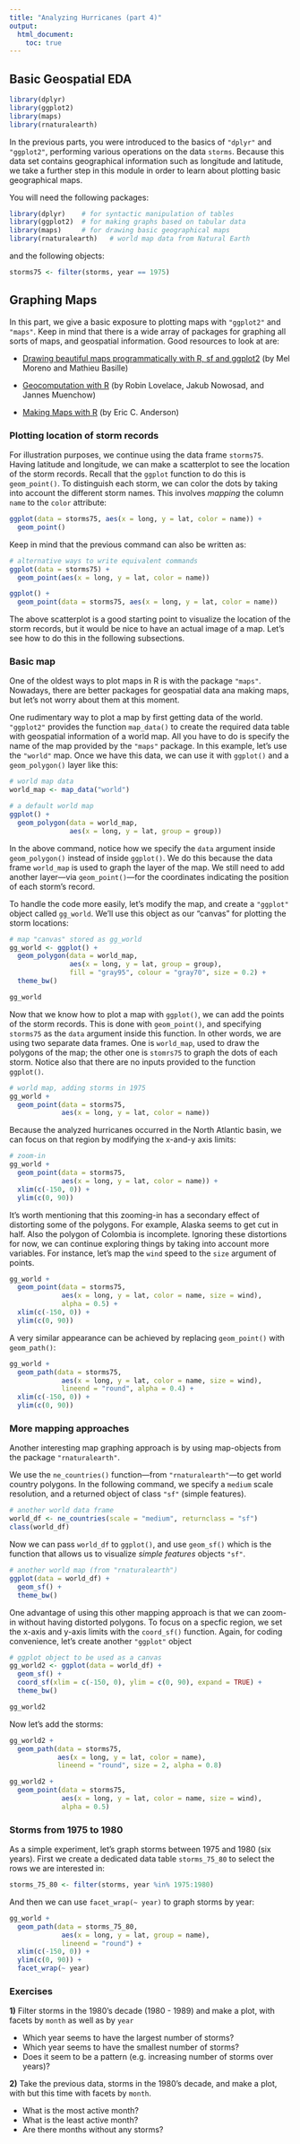 ```yaml
---
title: "Analyzing Hurricanes (part 4)"
output: 
  html_document:
    toc: true
---
```


## Basic Geospatial EDA

```r
library(dplyr)
library(ggplot2)
library(maps)
library(rnaturalearth)
```

In the previous parts, you were introduced to the basics of `"dplyr"` and 
`"ggplot2"`, performing various operations on the data `storms`. Because this
data set contains geographical information such as longitude and latitude, we 
take a further step in this module in order to learn about plotting basic 
geographical maps.


You will need the following packages:

```r
library(dplyr)    # for syntactic manipulation of tables
library(ggplot2)  # for making graphs based on tabular data
library(maps)     # for drawing basic geographical maps
library(rnaturalearth)   # world map data from Natural Earth
```

and the following objects:

```r
storms75 <- filter(storms, year == 1975)
```


## Graphing Maps

In this part, we give a basic exposure to plotting maps with `"ggplot2"` 
and `"maps"`. Keep in mind that there is a wide array of packages for graphing
all sorts of maps, and geospatial information. Good resources to look at are:

- <a href="https://www.r-spatial.org/r/2018/10/25/ggplot2-sf.html" targe="_blank">Drawing beautiful maps programmatically with R, sf and ggplot2</a> (by Mel Moreno and Mathieu Basille)

- <a href="https://geocompr.robinlovelace.net/" target="_blank">Geocomputation with R</a> (by Robin Lovelace, Jakub Nowosad, and Jannes Muenchow)

- <a href="https://eriqande.github.io/rep-res-web/lectures/making-maps-with-R.html" target="_target">Making Maps with R</a> (by Eric C. Anderson)


### Plotting location of storm records

For illustration purposes, we continue using the data frame `storms75`. Having 
latitude and longitude, we can make a scatterplot to see the location of
the storm records. Recall that the `ggplot` function to do this is 
`geom_point()`. To distinguish each storm, we can color the 
dots by taking into account the different storm names. This involves _mapping_
the column `name` to the `color` attribute:

```r
ggplot(data = storms75, aes(x = long, y = lat, color = name)) + 
  geom_point()
```

Keep in mind that the previous command can also be written as:

```r
# alternative ways to write equivalent commands
ggplot(data = storms75) +  
  geom_point(aes(x = long, y = lat, color = name))

ggplot() +  
  geom_point(data = storms75, aes(x = long, y = lat, color = name))
```

The above scatterplot is a good starting point to visualize the location of the 
storm records, but it would be nice to have an actual image of a map. Let's
see how to do this in the following subsections.



### Basic map

One of the oldest ways to plot maps in R is with the package `"maps"`. Nowadays,
there are better packages for geospatial data ana making maps, but let's not 
worry about them at this moment.

One rudimentary way to plot a map by first getting data of the world. `"ggplot2"` 
provides the function `map_data()` to create the required data table with 
geospatial information of a world map. All you have to do is specify the name 
of the map provided by the `"maps"` package. In this example, let's use 
the `"world"` map. Once we have this data, we can use it with `ggplot()`
and a `geom_polygon()` layer like this:

```r
# world map data
world_map <- map_data("world")

# a default world map
ggplot() + 
  geom_polygon(data = world_map, 
               aes(x = long, y = lat, group = group))
```

In the above command, notice how we specify the `data` argument inside 
`geom_polygon()` instead of inside `ggplot()`. We do this because the data 
frame `world_map` is used to graph the layer of the map. We still need to add
another layer---via `geom_point()`---for the coordinates indicating the 
position of each storm's record.

To handle the code more easily, let's modify the map, and create a `"ggplot"` 
object called `gg_world`. We'll use this object as our "canvas" for plotting 
the storm locations:

```r
# map "canvas" stored as gg_world
gg_world <- ggplot() + 
  geom_polygon(data = world_map, 
               aes(x = long, y = lat, group = group), 
               fill = "gray95", colour = "gray70", size = 0.2) +
  theme_bw()

gg_world
```

Now that we know how to plot a map with `ggplot()`, we can add the points of
the storm records. This is done with `geom_point()`, and specifying `storms75` 
as the `data` argument inside this function. In other words, we are using two 
separate data frames. One is `world_map`, used to draw the polygons of the map; 
the other one is `stomrs75` to graph the dots of each storm. Notice also that 
there are no inputs provided to the function `ggplot()`.

```r
# world map, adding storms in 1975
gg_world +
  geom_point(data = storms75,
             aes(x = long, y = lat, color = name))
```

Because the analyzed hurricanes occurred in the North Atlantic basin, we can 
focus on that region by modifying the x-and-y axis limits:

```r
# zoom-in
gg_world +
  geom_point(data = storms75,
             aes(x = long, y = lat, color = name)) +
  xlim(c(-150, 0)) + 
  ylim(c(0, 90))
```

It's worth mentioning that this zooming-in has a secondary effect of distorting
some of the polygons. For example, Alaska seems to get cut in half. Also the
polygon of Colombia is incomplete. Ignoring these distortions for now, we can
continue exploring things by taking into account more variables. For instance, 
let's map the `wind` speed to the `size` argument of points.

```r
gg_world +
  geom_point(data = storms75,
             aes(x = long, y = lat, color = name, size = wind),
             alpha = 0.5) +
  xlim(c(-150, 0)) + 
  ylim(c(0, 90))
```

A very similar appearance can be achieved by replacing `geom_point()` with 
`geom_path()`:

```r
gg_world +
  geom_path(data = storms75,
             aes(x = long, y = lat, color = name, size = wind),
             lineend = "round", alpha = 0.4) +
  xlim(c(-150, 0)) + 
  ylim(c(0, 90))
```



### More mapping approaches

Another interesting map graphing approach is by using map-objects from the 
package `"rnaturalearth"`.

We use the `ne_countries()` function---from `"rnaturalearth"`---to get world
country polygons. In the following command, we specify a `medium` scale 
resolution, and a returned object of class `"sf"` (simple features).

```r
# another world data frame
world_df <- ne_countries(scale = "medium", returnclass = "sf")
class(world_df)
```

Now we can pass `world_df` to `ggplot()`, and use `geom_sf()` which is the 
function that allows us to visualize _simple features_ objects `"sf"`.

```r
# another world map (from "rnaturalearth")
ggplot(data = world_df) +
  geom_sf() + 
  theme_bw()
```

One advantage of using this other mapping approach is that we can zoom-in 
without having distorted polygons. To focus on a specfic region, we set the 
x-axis and y-axis limits with the `coord_sf()` function. Again, for coding 
convenience, let's create another `"ggplot"` object 

```r
# ggplot object to be used as a canvas
gg_world2 <- ggplot(data = world_df) +
  geom_sf() + 
  coord_sf(xlim = c(-150, 0), ylim = c(0, 90), expand = TRUE) +
  theme_bw()

gg_world2
```

Now let's add the storms:

```r
gg_world2 + 
  geom_path(data = storms75,
            aes(x = long, y = lat, color = name),
            lineend = "round", size = 2, alpha = 0.8)
```

```r
gg_world2 + 
  geom_point(data = storms75,
             aes(x = long, y = lat, color = name, size = wind),
             alpha = 0.5)
```



### Storms from 1975 to 1980

As a simple experiment, let's graph storms between 1975 and 1980 (six years). 
First we create a dedicated data table `storms_75_80` to select the rows we are
interested in:

```r
storms_75_80 <- filter(storms, year %in% 1975:1980)
```

And then we can use `facet_wrap(~ year)` to graph storms by year:

```r
gg_world +
  geom_path(data = storms_75_80,
             aes(x = long, y = lat, group = name),
             lineend = "round") +
  xlim(c(-150, 0)) + 
  ylim(c(0, 90)) + 
  facet_wrap(~ year)
```



### Exercises

__1)__ Filter storms in the 1980's decade (1980 - 1989) and make a plot, with 
facets by `month` as well as by `year` 

- Which year seems to have the largest number of storms?
- Which year seems to have the smallest number of storms?
- Does it seem to be a pattern (e.g. increasing number of storms over years)?

__2)__ Take the previous data, storms in the 1980's decade, and make a plot, 
with but this time with facets by `month`. 

- What is the most active month?
- What is the least active month?
- Are there months without any storms?

